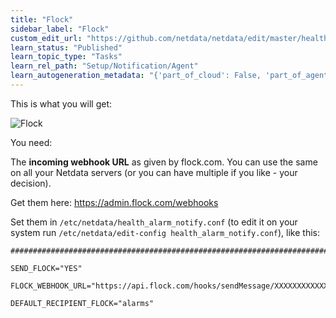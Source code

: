 ```yaml
---
title: "Flock"
sidebar_label: "Flock"
custom_edit_url: "https://github.com/netdata/netdata/edit/master/health/notifications/flock/README.md"
learn_status: "Published"
learn_topic_type: "Tasks"
learn_rel_path: "Setup/Notification/Agent"
learn_autogeneration_metadata: "{'part_of_cloud': False, 'part_of_agent': True}"
---
```



This is what you will get:

![Flock](https://i.imgur.com/ok9bRzw.png)

You need:

The **incoming webhook URL** as given by flock.com. 
You can use the same on all your Netdata servers (or you can have multiple if you like - your decision).

Get them here: <https://admin.flock.com/webhooks>

Set them in `/etc/netdata/health_alarm_notify.conf` (to edit it on your system run `/etc/netdata/edit-config health_alarm_notify.conf`), like this:

```
###############################################################################

SEND_FLOCK="YES"

FLOCK_WEBHOOK_URL="https://api.flock.com/hooks/sendMessage/XXXXXXXXXXXXXXXXXXXXXXXXXXXXXXX"

DEFAULT_RECIPIENT_FLOCK="alarms"
```


